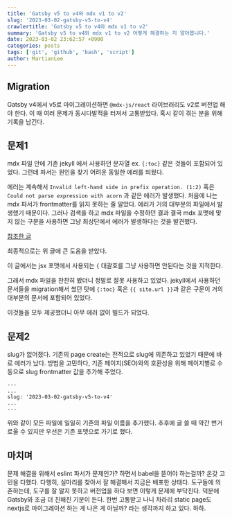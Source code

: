 ```yaml
---
title: 'Gatsby v5 to v4와 mdx v1 to v2'
slug: '2023-03-02-gatsby-v5-to-v4'
crawlertitle: 'Gatsby v5 to v4와 mdx v1 to v2'
summary: 'Gatsby v5 to v4와 mdx v1 to v2 어떻게 해결하는 지 알아봅니다.'
date: 2023-03-02 23:62:57 +0900
categories: posts
tags: ['git', 'github', 'bash', 'script']
author: MartianLee
---
```


## Migration

Gatsby v4에서 v5로 마이그레이션하면 `@mdx-js/react` 라이브러리도 v2로 버전업 해야 한다.
이 때 여러 문제가 동시다발적을 터져서 고통받았다. 혹시 같이 겪는 분을 위해 기록을 남긴다.

## 문제1

mdx 파일 안에 기존 jekyll 에서 사용하던 문자열 ex. `{:toc}` 같은 것들이 포함되어 있었다.
그런데 파서는 원인을 찾기 어려운 동일한 에러를 띄웠다.

에러는 계속해서 `Invalid left-hand side in prefix operation. (1:2)` 혹은 `Could not parse expression with acorn` 과 같은 에러가 발생했다.
처음에 나는 mdx 파서가 frontmatter를 읽지 못하는 줄 알았다. 에러가 거의 대부분의 파일에서 발생했기 때문이다.
그러나 검색을 하고 mdx 파일을 수정하던 결과 결국 mdx 포맷에 맞지 않는 구문을 사용하면 그냥 최상단에서 에러가 발생하다는 것을 발견했다.

[참조한 글](https://paulie.dev/posts/2022/08/mdx-2-breaking-changes-and-gatsby-plugin-mdx-v4/)

최종적으로는 위 글에 큰 도움을 받았다.

이 글에서는 jsx 포맷에서 사용되는 `{` 대괄호를 그냥 사용하면 안된다는 것을 지적한다.

그래서 mdx 파일을 찬찬히 봤더니 정말로 잘못 사용하고 있었다.
jekyll에서 사용하던 문서들을 migration해서 썼던 탓에 `{:toc}` 혹은 `{{ site.url }}`과 같은 구문이 거의 대부분의 문서에 포함되어 있었다.

이것들을 모두 제공했더니 아무 에러 없이 빌드가 되었다.

## 문제2

slug가 없어졌다. 기존의 page create는 전적으로 slug에 의존하고 있었기 때문에 바로 에러가 났다.
방법을 고민하다, 기존 페이지(SEO)와의 호환성을 위해 페이지별로 수동으로 slug frontmatter 값을 추가해 주었다.

```
---
...
slug: '2023-03-02-gatsby-v5-to-v4'
...
---
```

위와 같이 모든 파일에 일일히 기존의 파일 이름을 추가했다.
추후에 글 쓸 때 약간 번거로울 수 있지만 우선은 기존 포맷으로 가기로 했다.

## 마치며

문제 해결을 위해서 eslint 파서가 문제인가? 하면서 babel을 뜯어야 하는걸까? 온갖 고민을 다했다.
다행히, 실마리를 찾아서 잘 해결해서 지금은 배포한 상태다. 도구들에 의존하는데, 도구를 잘 알지 못하고 버전업을 하다 보면 이렇게 문제에 부닥친다.
덕분에 Gatsby와 조금 더 친해진 기분이 든다. 한번 고통받고 나니 차라리 static page도 nextjs로 마이그레이션 하는 게 나은 게 아닐까? 라는 생각까지 하고 있다. 하하.
